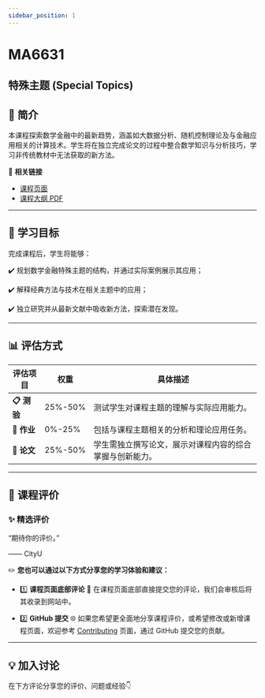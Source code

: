 ```yaml
---
sidebar_position: 1
---
```


# MA6631
## 特殊主题 (Special Topics)

## **📘 简介**
本课程探索数学金融中的最新趋势，涵盖如大数据分析、随机控制理论及与金融应用相关的计算技术。学生将在独立完成论文的过程中整合数学知识与分析技巧，学习非传统教材中无法获取的新方法。

🔗 **相关链接**
- [课程页面](https://www.cityu.edu.hk/catalogue/pg/202425/course/MA6631.htm)
- [课程大纲 PDF](https://www.cityu.edu.hk/catalogue/pg/202425/course/MA6631.pdf)

---

## **🎯 学习目标**

完成课程后，学生将能够：

✔️ 规划数学金融特殊主题的结构，并通过实际案例展示其应用；

✔️ 解释经典方法与技术在相关主题中的应用；

✔️ 独立研究并从最新文献中吸收新方法，探索潜在发现。

---

## **📊 评估方式**

| **评估项目**            | **权重** | **具体描述**                                                                                       |
|------------------------|---------|---------------------------------------------------------------------------------------------------|
| **📋 测验**             | 25%-50%  | 测试学生对课程主题的理解与实际应用能力。                                                               |
| **📂 作业**             | 0%-25%   | 包括与课程主题相关的分析和理论应用任务。                                                               |
| **📂 论文**             | 25%-50%  | 学生需独立撰写论文，展示对课程内容的综合掌握与创新能力。                                                  |

---

## **💬 课程评价**

### ✨ **精选评价**
<div className={commentStyles.commentBox}>
    <p className={commentStyles.commentText}>
        “期待你的评价。”
    </p>
    <p className={commentStyles.commentAuthor}>—— CityU</p>
</div>

✏️ **您也可以通过以下方式分享您的学习体验和建议：**

- 1️⃣ **课程页面底部评论**
💬 在课程页面底部直接提交您的评论，我们会审核后将其收录到网站中。

- 2️⃣ **GitHub 提交**
🌐 如果您希望更全面地分享课程评价，或希望修改或新增课程页面，欢迎参考 [Contributing](https://penjc.github.io/CityU/contributing) 页面，通过 GitHub 提交您的贡献。

---

## **💡 加入讨论**

在下方评论分享您的评价、问题或经验👇
<Utterances />